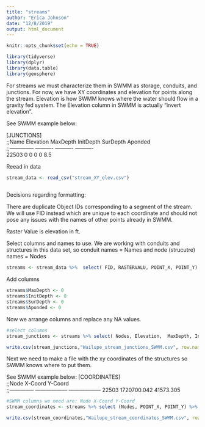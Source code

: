 ```yaml
---
title: "streams"
author: "Erica Johnson"
date: "12/8/2019"
output: html_document
---
```

```r
knitr::opts_chunk$set(echo = TRUE)
```

```r
library(tidyverse)
library(dplyr)
library(data.table)
library(geosphere)
```

For streams we must characterize them in SWMM as storage, conduits, and junctions. For now, we have XY coordinates and elevation for points along the stream. Elevation is how SWMM knows where the water should flow in a gravity fed system. The Elevation column in SWMM is actually "invert elevation".

See SWMM example below:

[JUNCTIONS]					
;;Name  Elevation MaxDepth  InitDepth SurDepth  Aponded   
;;--------------	----------	----------	----------	
22503	0	0	0	0	8.5


Reead in data
```r

stream_data <- read_csv("stream_XY_elev.csv") 
 
```

Decisions regarding formatting:

There are duplicate Object IDs corresponding to a segment of the stream. We will use FID instead which are unique to each coordinate and should not pose any issues with the names of other points already in SWMM.

Raster Value is elevation in ft.


Select columns and names to use. We are working with conduits and structures in this data set, so conduit names = Names and node (strucutre) names = Nodes
```r

streams <- stream_data %>%  select( FID, RASTERVALU, POINT_X, POINT_Y) %>% rename(Nodes = FID, Elevation = RASTERVALU) 

```

Add columns
```r
streams$MaxDepth <- 0
streams$InitDepth <- 0
streams$SurDepth <- 0
streams$Aponded <- 0
```

Now we arrange columns and replace any NA values.
```r

#select columns
stream_junctions <- streams %>% select( Nodes, Elevation,  MaxDepth, InitDepth, SurDepth, Aponded) %>%  distinct()

```


```r
write.csv(stream_junctions,"Wailupe_stream_junctions_SWMM.csv", row.names = FALSE)
```

Next we need to make a file with the xy coordinates of the structures so SWMM knows where to put them.

See SWMM example below:
[COORDINATES]		
;;Node          	X-Coord           	Y-Coord           
;;--------------	------------------	------------------
22503	1720700.042	41573.305
```r

#SWMM columns we need are: Node	X-Coord	Y-Coord
stream_coordinates <- streams %>% select (Nodes, POINT_X, POINT_Y) %>% rename (Name = Nodes ,X_Coord =  POINT_X , Y_Coord = POINT_Y) %>% distinct()

```

```r
write.csv(stream_coordinates,"Wailupe_stream_coordinates_SWMM.csv", row.names = FALSE)
```


